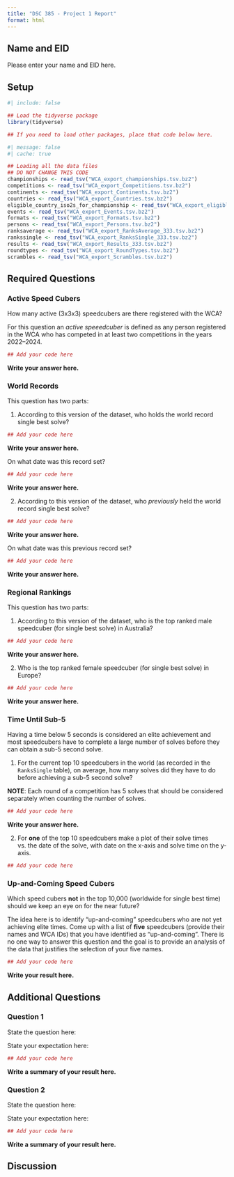 ```yaml
---
title: "DSC 385 - Project 1 Report"
format: html
---
```


## Name and EID

Please enter your name and EID here.

## Setup

```r
#| include: false

## Load the tidyverse package
library(tidyverse)

## If you need to load other packages, place that code below here.
```

```r
#| message: false
#| cache: true

## Loading all the data files
## DO NOT CHANGE THIS CODE
championships <- read_tsv("WCA_export_championships.tsv.bz2")
competitions <- read_tsv("WCA_export_Competitions.tsv.bz2")
continents <- read_tsv("WCA_export_Continents.tsv.bz2")
countries <- read_tsv("WCA_export_Countries.tsv.bz2")
eligible_country_iso2s_for_championship <- read_tsv("WCA_export_eligible_country_iso2s_for_championship.tsv.bz2")
events <- read_tsv("WCA_export_Events.tsv.bz2")
formats <- read_tsv("WCA_export_Formats.tsv.bz2")
persons <- read_tsv("WCA_export_Persons.tsv.bz2")
ranksaverage <- read_tsv("WCA_export_RanksAverage_333.tsv.bz2")
rankssingle <- read_tsv("WCA_export_RanksSingle_333.tsv.bz2")
results <- read_tsv("WCA_export_Results_333.tsv.bz2")
roundtypes <- read_tsv("WCA_export_RoundTypes.tsv.bz2")
scrambles <- read_tsv("WCA_export_Scrambles.tsv.bz2")
```


## Required Questions

### Active Speed Cubers

How many active (3x3x3) speedcubers are there registered with the WCA? 

For this question an *active speeedcuber* is defined as any person registered in the WCA who has competed in at least two competitions in the years 2022--2024. 


```r
## Add your code here

```

**Write your answer here.**



### World Records

This question has two parts:

1. According to this version of the dataset, who holds the world record single best solve? 


```r
## Add your code here

```

**Write your answer here.**

On what date was this record set?

```r
## Add your code here

```

**Write your answer here.**



2. According to this version of the dataset, who *previously* held the world record single best solve? 

```r
## Add your code here

```


**Write your answer here.**

On what date was this previous record set?

```r
## Add your code here

```

**Write your answer here.**


### Regional Rankings

This question has two parts:

1. According to this version of the dataset, who is the top ranked male speedcuber (for single best solve) in Australia? 

```r
## Add your code here

```

**Write your answer here.**




2. Who is the top ranked female speedcuber (for single best solve) in Europe?

```r
## Add your code here

```

**Write your answer here.**


### Time Until Sub-5

Having a time below 5 seconds is considered an elite achievement and most speedcubers have to complete a large number of solves before they can obtain a sub-5 second solve. 

1. For the current top 10 speedcubers in the world (as recorded in the `RanksSingle` table), on average, how many solves did they have to do before achieving a sub-5 second solve?

**NOTE**: Each round of a competition has 5 solves that should be considered separately when counting the number of solves.


```r
## Add your code here

```

**Write your answer here.**




2. For **one** of the top 10 speedcubers make a plot of their solve times vs. the date of the solve, with date on the x-axis and solve time on the y-axis. 

```r
## Add your code here

```


### Up-and-Coming Speed Cubers

Which speed cubers **not** in the top 10,000 (worldwide for single best time) should we keep an eye on for the near future? 

The idea here is to identify "up-and-coming" speedcubers who are not yet achieving elite times. Come up with a list of **five** speedcubers (provide their names and WCA IDs) that you have identified as "up-and-coming". There is no one way to answer this question and the goal is to provide an analysis of the data that justifies the selection of your five names.

```r
## Add your code here

```

**Write your result here.**


## Additional Questions


### Question 1

State the question here:


State your expectation here:



```r
## Add your code here

```


**Write a summary of your result here.**


### Question 2

State the question here:


State your expectation here:



```r
## Add your code here

```

**Write a summary of your result here.**


## Discussion

